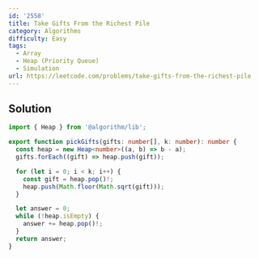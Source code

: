 ```yaml
---
id: '2558'
title: Take Gifts From the Richest Pile
category: Algorithms
difficulty: Easy
tags:
  - Array
  - Heap (Priority Queue)
  - Simulation
url: https://leetcode.com/problems/take-gifts-from-the-richest-pile
---
```


## Solution

```typescript showLineNumbers
import { Heap } from '@algorithm/lib';

export function pickGifts(gifts: number[], k: number): number {
  const heap = new Heap<number>((a, b) => b - a);
  gifts.forEach((gift) => heap.push(gift));

  for (let i = 0; i < k; i++) {
    const gift = heap.pop()!;
    heap.push(Math.floor(Math.sqrt(gift)));
  }

  let answer = 0;
  while (!heap.isEmpty) {
    answer += heap.pop()!;
  }
  return answer;
}
```
